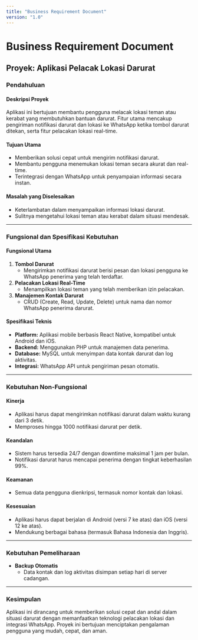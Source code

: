 ```yaml
---
title: "Business Requirement Document"
version: "1.0"
---
```


# **Business Requirement Document**

## **Proyek: Aplikasi Pelacak Lokasi Darurat**

### **Pendahuluan**

#### **Deskripsi Proyek**
Aplikasi ini bertujuan membantu pengguna melacak lokasi teman atau kerabat yang membutuhkan bantuan darurat. Fitur utama mencakup pengiriman notifikasi darurat dan lokasi ke WhatsApp ketika tombol darurat ditekan, serta fitur pelacakan lokasi real-time.

#### **Tujuan Utama**
- Memberikan solusi cepat untuk mengirim notifikasi darurat.
- Membantu pengguna menemukan lokasi teman secara akurat dan real-time.
- Terintegrasi dengan WhatsApp untuk penyampaian informasi secara instan.

#### **Masalah yang Diselesaikan**
- Keterlambatan dalam menyampaikan informasi lokasi darurat.
- Sulitnya mengetahui lokasi teman atau kerabat dalam situasi mendesak.

---

### **Fungsional dan Spesifikasi Kebutuhan**

#### **Fungsional Utama**
1. **Tombol Darurat**  
   - Mengirimkan notifikasi darurat berisi pesan dan lokasi pengguna ke WhatsApp penerima yang telah terdaftar.
2. **Pelacakan Lokasi Real-Time**  
   - Menampilkan lokasi teman yang telah memberikan izin pelacakan.
3. **Manajemen Kontak Darurat**  
   - CRUD (Create, Read, Update, Delete) untuk nama dan nomor WhatsApp penerima darurat.

#### **Spesifikasi Teknis**
- **Platform:** Aplikasi mobile berbasis React Native, kompatibel untuk Android dan iOS.
- **Backend:** Menggunakan PHP untuk manajemen data penerima.
- **Database:** MySQL untuk menyimpan data kontak darurat dan log aktivitas.
- **Integrasi:** WhatsApp API untuk pengiriman pesan otomatis.

---

### **Kebutuhan Non-Fungsional**

#### **Kinerja**
- Aplikasi harus dapat mengirimkan notifikasi darurat dalam waktu kurang dari 3 detik.
- Memproses hingga 1000 notifikasi darurat per detik.

#### **Keandalan**
- Sistem harus tersedia 24/7 dengan downtime maksimal 1 jam per bulan.
- Notifikasi darurat harus mencapai penerima dengan tingkat keberhasilan 99%.

#### **Keamanan**
- Semua data pengguna dienkripsi, termasuk nomor kontak dan lokasi.
#### **Kesesuaian**
- Aplikasi harus dapat berjalan di Android (versi 7 ke atas) dan iOS (versi 12 ke atas).
- Mendukung berbagai bahasa (termasuk Bahasa Indonesia dan Inggris).

---

### **Kebutuhan Pemeliharaan**
- **Backup Otomatis**  
  - Data kontak dan log aktivitas disimpan setiap hari di server cadangan.

---

### **Kesimpulan**
Aplikasi ini dirancang untuk memberikan solusi cepat dan andal dalam situasi darurat dengan memanfaatkan teknologi pelacakan lokasi dan integrasi WhatsApp. Proyek ini bertujuan menciptakan pengalaman pengguna yang mudah, cepat, dan aman.
